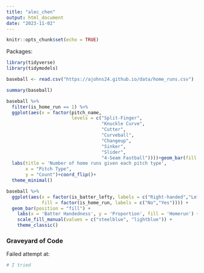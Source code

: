 ```yaml
---
title: "alec_chen"
output: html_document
date: "2023-11-02"
---
```


```r
knitr::opts_chunk$set(echo = TRUE)
```

Packages:

```r
library(tidyverse)
library(tidymodels)
```

```r
baseball <- read.csv("https://ajohns24.github.io/data/home_runs.csv")
```

```r
summary(baseball)
```

```r
baseball %>%
  filter(is_home_run == 1) %>%
  ggplot(aes(x = factor(pitch_name,
                        levels = c("Split-Finger",
                                   "Knuckle Curve",
                                   "Cutter",
                                   "Curveball",
                                   "Changeup",
                                   "Sinker",
                                   "Slider",
                                   "4-Seam Fastball"))))+geom_bar(fill = 'skyblue',color = 'black')+
  labs(title = 'Number of home runs given each pitch type',
       x = "Pitch Type",
       y = "Count")+coord_flip()+
  theme_minimal()
```

```r
baseball %>%
  ggplot(aes(x = factor(is_batter_lefty, labels = c("Right-handed","Left-handed")), 
             fill = factor(is_home_run, labels = c("No","Yes")))) + 
  geom_bar(position = "fill") + 
    labs(x = 'Batter Handedness', y = 'Proportion', fill = 'Homerun') + 
    scale_fill_manual(values = c("steelblue", "lightblue")) + 
    theme_classic()
```





### Graveyard of Code

Failed attempt at:

```r
# I tried
```

